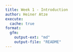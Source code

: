 ```yaml
---
title: Week 1 - Introduction
author: Heiner Atze
execute:
  cache: true
format:
  gfm:
    output-ext: "md"
    output-file: "README"
---
```

